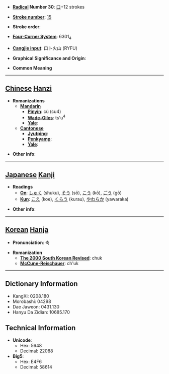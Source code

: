 * '''[[Wiktionary:Chinese radical index| Radical]] Number 30''': [[Wiktionary:Chinese radical index 口|口]]+12 strokes

* '''[[Wiktionary:Chinese total strokes index|Stroke number]]''': [[Wiktionary:Chinese total strokes index 15|15]]

* '''Stroke order''': 

* '''[[Wiktionary:Chinese four corner index|Four-Corner System]]''': 6301<sub>4</sub>

* '''[[Wiktionary:Chinese Cangjie index|Cangjie input]]''': 口卜火山 (RYFU)

* '''Graphical Significance and Origin''': 

* '''Common Meaning'''

----

== [[Chinese]] [[Hanzi]] ==

* '''Romanizations'''
** '''[[Mandarin]]'''
*** '''[[Pinyin]]''': cù (cu4)
*** '''[[Wade-Giles]]''': ts'u<sup>4</sup>
*** '''[[Yale]]''': 
** '''[[Cantonese]]'''
*** '''[[Jyutping]]''':
*** '''[[Penkyamp]]''': 
*** '''[[Yale]]''': 

* '''Other info''': 

----

== [[Japanese]] [[Kanji]] ==

* '''Readings'''
** '''[[On]]''': [[しゅく]] (shuku), [[そう]] (sō), [[こう]] (kō), [[ごう]] (gō)
** '''[[Kun]]''': [[こえ]] (koe), [[くらう]] (kurau), [[やわらか]] (yawaraka)

* '''Other info''':  

----

== [[Korean]] [[Hanja]] ==

* '''Pronunciation''': 축

* '''Romanization'''
** '''[[The 2000 South Korean Revised Romanization|The 2000 South Korean Revised]]''': chuk
** '''[[McCune-Reischauer]]''': ch'uk

----

== Dictionary Information ==

* KangXi: 0208.180
* Morobashi: 04298
* Dae Jaweon: 0431.130
* Hanyu Da Zidian: 10685.170

== Technical Information ==

* '''Unicode''':
** Hex: 5648
** Decimal: 22088
* '''Big5''':
** Hex: E4F6
** Decimal: 58614